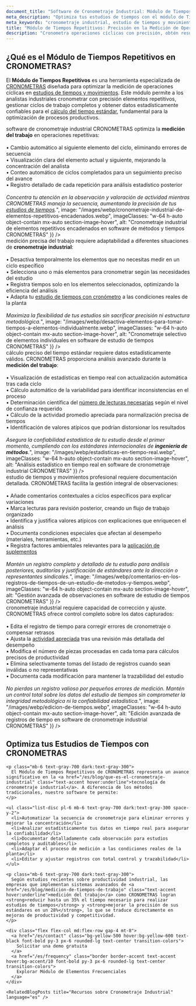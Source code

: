 ```yaml
---
document_title: "Software de Cronometraje Industrial: Módulo de Tiempos Repetitivos para Estudios de Métodos y Tiempos | CRONOMETRAS"
meta_description: "Optimiza tus estudios de tiempos con el módulo de Tiempos Repetitivos de CRONOMETRAS. Mide operaciones cíclicas con precisión, análisis estadístico en tiempo real y gestión avanzada de observaciones."
meta_keywords: "cronometraje industrial, estudio de tiempos y movimientos, medición del trabajo, tiempo estándar, tiempos repetitivos, ciclos de trabajo, análisis estadístico, variabilidad, confiabilidad estadística, software cronometraje industrial, operaciones cíclicas, productividad industrial"
title: "Módulo de Tiempos Repetitivos: Precisión en la Medición de Operaciones Cíclicas"
description: "Cronometra operaciones cíclicas con precisión, obtén resultados estadísticamente confiables y optimiza tus estudios de tiempos con análisis en tiempo real."
---
```


<div class="bg-white dark:bg-gray-800 rounded-lg shadow-lg p-8 mb-12">
  <h2 class="text-2xl font-bold mb-4 text-gray-800 dark:text-white">¿Qué es el Módulo de Tiempos Repetitivos en CRONOMETRAS?</h2>

  <p class="mb-6 text-gray-700 dark:text-gray-300">
    El <strong>Módulo de Tiempos Repetitivos</strong> es una herramienta especializada de <a href="/es/features" class="text-accent hover:underline">CRONOMETRAS</a> diseñada para optimizar la medición de operaciones cíclicas en <a href="/es/blog/que-es-el-estudio-de-tiempos-y-movimientos" class="text-accent hover:underline">estudios de tiempos y movimientos</a>. Este módulo permite a los analistas industriales cronometrar con precisión elementos repetitivos, gestionar ciclos de trabajo completos y obtener datos estadísticamente confiables para el <a href="/es/blog/importancia-tiempo-estandar-productividad-rentabilidad" class="text-accent hover:underline">cálculo del tiempo estándar</a>, fundamental para la optimización de procesos productivos.
  </p>
</div>

<Section
  section={{
    title: "Cronometraje Cíclico Automatizado para Estudios de Tiempos Precisos",
    content: "El <strong>software de cronometraje industrial</strong> CRONOMETRAS optimiza la <strong>medición del trabajo</strong> en operaciones repetitivas:<br/><br/>• Cambio automático al siguiente elemento del ciclo, eliminando errores de secuencia<br/>• Visualización clara del elemento actual y siguiente, mejorando la concentración del analista<br/>• Conteo automático de ciclos completados para un seguimiento preciso del avance<br/>• Registro detallado de cada repetición para análisis estadístico posterior<br/><br/><i>Concentra tu atención en la observación y valoración de actividad mientras CRONOMETRAS maneja la secuencia, aumentando la precisión de tus <a href='/es/blog/importancia-del-estudio-de-tiempos-de-trabajo' class='text-accent hover:underline'>estudios de tiempos</a>.</i>",
    image: "/images/webp/cronometraje-industrial-de-elementos-repetitivos-encadenados.webp",
    imageClasses: "w-64 h-auto object-contain mx-auto section-image-hover",
    alt: "Cronometraje industrial de elementos repetitivos encadenados en software de métodos y tiempos CRONOMETRAS"
  }}
/>


<Section
  section={{
    title: "Cronometraje Selectivo de Elementos para Estudios Flexibles",
    content: "La <strong>medición precisa del trabajo</strong> requiere adaptabilidad a diferentes situaciones de <strong>cronometraje industrial</strong>:<br/><br/>• Desactiva temporalmente los elementos que no necesitas medir en un ciclo específico<br/>• Selecciona uno o más elementos para cronometrar según las necesidades del estudio<br/>• Registra tiempos solo en los elementos seleccionados, optimizando la eficiencia del análisis<br/>• Adapta tu <a href='/es/blog/como-se-realiza-un-estudio-de-tiempos-y-movimientos-con-cronometro' class='text-accent hover:underline'>estudio de tiempos con cronómetro</a> a las condiciones reales de la planta<br/><br/><i>Maximiza la flexibilidad de tus estudios sin sacrificar precisión ni estructura metodológica.</i>",
    image: "/images/webp/desactiva-elementos-para-tomar-tiempos-a-elementos-individualmente.webp",
    imageClasses: "w-64 h-auto object-contain mx-auto section-image-hover",
    alt: "Cronometraje selectivo de elementos individuales en software de estudio de tiempos CRONOMETRAS"
  }}
/>

<Section
  section={{
    title: "Análisis Estadístico en Tiempo Real para Estudios de Tiempos Confiables",
    content: "El <strong>cálculo preciso del tiempo estándar</strong> requiere datos estadísticamente válidos. CRONOMETRAS proporciona análisis avanzado durante la <strong>medición del trabajo</strong>:<br/><br/>• Visualización de estadísticas en tiempo real con actualización automática tras cada ciclo<br/>• Cálculo automático de la variabilidad para identificar inconsistencias en el proceso<br/>• Determinación científica del <a href='/es/blog/numero-de-observaciones-a-realizar-en-un-cronometraje-industrial' class='text-accent hover:underline'>número de lecturas necesarias</a> según el nivel de confianza requerido<br/>• Cálculo de la actividad promedio apreciada para normalización precisa de tiempos<br/>• Identificación de valores atípicos que podrían distorsionar los resultados<br/><br/><i>Asegura la confiabilidad estadística de tu estudio desde el primer momento, cumpliendo con los estándares internacionales de <strong>ingeniería de métodos</strong>.</i>",
    image: "/images/webp/estadisticas-en-tiempo-real.webp",
    imageClasses: "w-64 h-auto object-contain mx-auto section-image-hover",
    alt: "Análisis estadístico en tiempo real en software de cronometraje industrial CRONOMETRAS"
  }}
/>

<Section
  section={{
    title: "Gestión Avanzada de Observaciones para Estudios de Tiempos Documentados",
    content: "Un <strong>estudio de tiempos y movimientos</strong> profesional requiere documentación detallada. CRONOMETRAS facilita la gestión integral de observaciones:<br/><br/>• Añade comentarios contextuales a ciclos específicos para explicar variaciones<br/>• Marca lecturas para revisión posterior, creando un flujo de trabajo organizado<br/>• Identifica y justifica valores atípicos con explicaciones que enriquecen el análisis<br/>• Documenta condiciones especiales que afectan al desempeño (materiales, herramientas, etc.)<br/>• Registra factores ambientales relevantes para la <a href='/es/blog/aplicacion-de-suplementos-oit' class='text-accent hover:underline'>aplicación de suplementos</a><br/><br/><i>Mantén un registro completo y detallado de tu estudio para análisis posteriores, auditorías y justificación de estándares ante la dirección o representantes sindicales.</i>",
    image: "/images/webp/comentarios-en-los-registros-de-tiempos-de-un-estudio-de-metodos-y-tiempos.webp",
    imageClasses: "w-64 h-auto object-contain mx-auto section-image-hover",
    alt: "Gestión avanzada de observaciones en software de estudio de tiempos CRONOMETRAS"
  }}
/>

<Section
  section={{
    title: "Control Total en la Edición de Registros para Estudios de Tiempos Precisos",
    content: "La precisión en el <strong>cronometraje industrial</strong> requiere capacidad de corrección y ajuste. CRONOMETRAS ofrece control completo sobre los datos capturados:<br/><br/>• Edita el registro de tiempo para corregir errores de cronometraje o compensar retrasos<br/>• Ajusta la <a href='/es/blog/la-apreciacion-de-la-actividad-en-el-cronometraje-industrial' class='text-accent hover:underline'>actividad apreciada</a> tras una revisión más detallada del desempeño<br/>• Modifica el número de piezas procesadas en cada toma para cálculos precisos de productividad<br/>• Elimina selectivamente tomas del listado de registros cuando sean inválidas o no representativas<br/>• Documenta cada modificación para mantener la trazabilidad del estudio<br/><br/><i>No pierdas un registro valioso por pequeños errores de medición. Mantén un control total sobre los datos del estudio de tiempos sin comprometer la integridad metodológica ni la confiabilidad estadística.</i>",
    image: "/images/webp/edicion-de-tiempos.webp",
    imageClasses: "w-64 h-auto object-contain mx-auto section-image-hover",
    alt: "Edición avanzada de registros de tiempo en software de cronometraje industrial CRONOMETRAS"
  }}
/>

<div class="container mx-auto my-12 px-4">
  <div class="bg-white dark:bg-gray-800 rounded-lg shadow-lg p-8">
    <h2 class="text-2xl font-bold mb-6 text-gray-800 dark:text-white">Optimiza tus Estudios de Tiempos con CRONOMETRAS</h2>

    <p class="mb-6 text-gray-700 dark:text-gray-300">
      El Módulo de Tiempos Repetitivos de CRONOMETRAS representa un avance significativo en la <a href="/es/blog/que-es-el-cronometraje-industrial" class="text-accent hover:underline">tecnología de cronometraje industrial</a>. A diferencia de los métodos tradicionales, nuestro software te permite:
    </p>

    <ul class="list-disc pl-6 mb-6 text-gray-700 dark:text-gray-300 space-y-2">
      <li>Automatizar la secuencia de cronometraje para eliminar errores y mejorar la concentración</li>
      <li>Analizar estadísticamente tus datos en tiempo real para asegurar la confiabilidad</li>
      <li>Documentar detalladamente cada observación para estudios completos y auditables</li>
      <li>Adaptar el proceso de medición a las condiciones reales de la planta</li>
      <li>Editar y ajustar registros con total control y trazabilidad</li>
    </ul>

    <p class="mb-6 text-gray-700 dark:text-gray-300">
      Según estudios recientes sobre productividad industrial, las empresas que implementan sistemas avanzados de <a href="/es/blog/medicion-de-tiempos-de-trabajo" class="text-accent hover:underline">medición del trabajo</a> como CRONOMETRAS logran <strong>reducir hasta un 35% el tiempo necesario para realizar estudios de tiempos</strong> y <strong>mejorar la precisión de sus estándares en un 28%</strong>, lo que se traduce directamente en mejoras de productividad y competitividad.
    </p>

    <div class="flex flex-col md:flex-row gap-4 mt-8">
      <a href="/es/contact" class="bg-yellow-500 hover:bg-yellow-600 text-black font-bold py-3 px-6 rounded-lg text-center transition-colors">
        Solicitar una demo gratuita
      </a>
      <a href="/es/frequency" class="border border-accent text-accent hover:bg-accent/10 font-bold py-3 px-6 rounded-lg text-center transition-colors">
        Explorar Módulo de Elementos Frecuenciales
      </a>
    </div>

    <RelatedBlogPosts title="Recursos sobre Cronometraje Industrial" language="es" />
  </div>
</div>